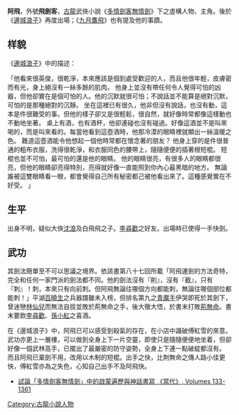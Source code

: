{{other uses}}
'''阿飛'''，外號'''飛劍客'''，[[古龍|古龍]]武俠小說《[[多情劍客無情劍|多情劍客無情劍]]》下之虛構人物、主角。後於《[[邊城浪子|邊城浪子]]》再度出場；《[[九月鷹飛|九月鷹飛]]》也有提及他的事蹟。

==样貌==
《[[邊城浪子|邊城浪子]]》中的描述：

「他看來很英俊，很乾淨，本來應該是個到處受歡迎的人，而且他很年輕，皮膚密而有光，身上絕沒有一絲多餘的肌肉。 
他身上並沒有帶任何令人覺得可怕的凶器，但他卻實在是個可怕的人。他的沉默就很可怕；不說話並不能算是絕對沉默，可怕的是那種絕對的沉靜。 
坐在這裡已有很久，他非但沒有說話，也沒有動，這本是件很難受的事。但他的樣子卻又是很輕鬆，很自然，就好像時常都像這樣動也不動地坐著。 
桌上有酒，也有酒杯，他卻連碰也沒有碰過。好像這酒並不是叫來喝的，而是叫來看的。每當他看到這壺酒時，他那冷漠的眼睛裡就顯出一絲溫暖之色。 
難道這壺酒能令他想起一個他時常都在懷念著的朋友？ 
他身上穿的是件很普通的粗布衣服，洗得很乾淨，和衣服同色的腰帶上，隨隨便便的插著根短棍。 
短棍也並不可怕，最可怕的還是他的眼睛。 
他的眼睛很亮，有很多人的眼睛都很亮，但他的眼睛卻亮得特別，亮得就好像一直能照到你內心最黑暗的地方。 
無論誰被這雙眼睛看一眼，都會覺得自己所有秘密都己被他看出來了。這種感覺實在不好受。 」

==生平==
出身不明，疑似大俠[[沈浪|沈浪]]及白飛飛之子。[[李尋歡|李尋歡]]之好友。出場時已使得一手快劍。

==武功==
其劍法簡單至不可以思議之境界。依該書第八十七回所載「阿飛運劍的方法奇特，完全和任何一家門派的劍法都不同。他的劍法沒有『削』，沒有『截』，只有『刺』！刺，本來只有向前刺。但阿飛無論往哪個方向都能刺，無論往哪個部位都能刺！」平湖[[百曉生|百曉生]]之兵器譜雖未入榜，但排名第九之[[青魔手|青魔手]]伊哭即死於其劍下，曾迷戀[[林仙兒|林仙兒]]而無法自拔並敗於荊無命之手，後大徹大悟，於書末打敗[[荊無命|荊無命]]。書末要飲[[李尋歡|李尋歡]]、[[孫小紅|孫小紅]]之喜酒。

在《邊城浪子》中，阿飛已可以感受到殺氣的存在，在小店中識破傅紅雪的來意。武功亦更上一層樓，可以做到全身上下一片空靈，即使只是隨隨便便地坐着，但卻好像一個武林高手，已擺出了最嚴密的防守姿勢，全身上下連一點破綻都沒有。 而且阿飛已棄劍不用，改用以木制的短棍。出手之快，比荆無命之傳人路小佳更快，傅紅雪亦為之失色，心知自己出手不及阿飛快。

[[Category:古龍小說人物|Category:古龍小說人物]]
* [http://www.ptt.cc/man/Gulong/D7BA/D234/DE83/M.1154691224.A.B79.html 試論「多情劍客無情劍」中的啟蒙遍歷與神話書寫 《當代》, Volumes 133-136][http://books.google.com.hk/books?id=wskJAQAAMAAJ&q=%22%E9%98%BF%E9%A3%9B%22+-inpublisher:icon&dq=%22%E9%98%BF%E9%A3%9B%22+-inpublisher:icon&hl=en&sa=X&ei=tb7xUsjIM8X_kAWit4HACg&redir_esc=y]